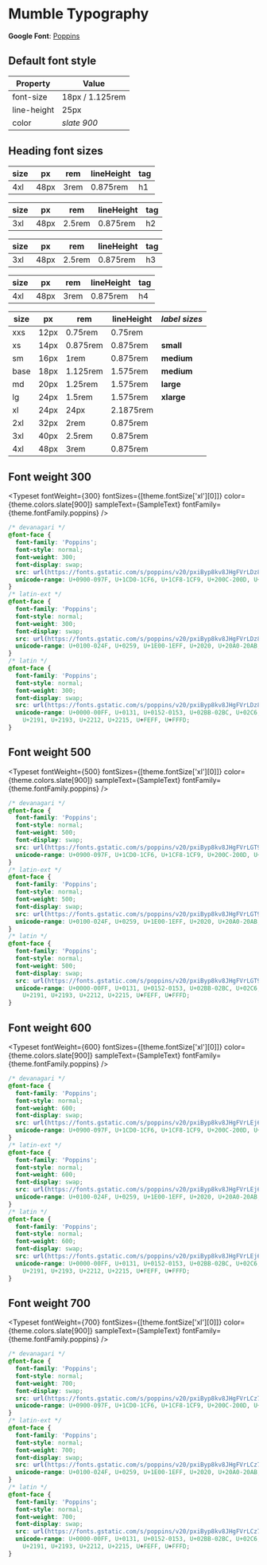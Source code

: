 
<Meta title="Guidelines/Typography" />

# Mumble Typography

**Google Font**: [Poppins](https://fonts.google.com/specimen/Poppins 'Google Fonts: Poppins')

## Default font style

| Property    | Value           |
| ----------- | --------------- |
| font-size   | 18px / 1.125rem |
| line-height | 25px            |
| color       | _slate 900_     |

<Canvas>
  <Story id="docs--paragraph" />
</Canvas>

## Heading font sizes

| size | px   | rem  | lineHeight | tag |
| ---- | ---- | ---- | ---------- | --- |
| 4xl  | 48px | 3rem | 0.875rem   | h1  |

<Canvas>
  <Story id="docs--h-1" />
</Canvas>

| size | px   | rem    | lineHeight | tag |
| ---- | ---- | ------ | ---------- | --- |
| 3xl  | 48px | 2.5rem | 0.875rem   | h2  |

<Canvas>
  <Story id="docs--h-2" />
</Canvas>

| size | px   | rem    | lineHeight | tag |
| ---- | ---- | ------ | ---------- | --- |
| 3xl  | 48px | 2.5rem | 0.875rem   | h3  |

<Canvas>
  <Story id="docs--h-3" />
</Canvas>

| size | px   | rem  | lineHeight | tag |
| ---- | ---- | ---- | ---------- | --- |
| 4xl  | 48px | 3rem | 0.875rem   | h4  |

<Canvas>
  <Story id="docs--h-4" />
</Canvas>

<Canvas>
  <Story id="docs--font-units" />
</Canvas>

| size | px   | rem      | lineHeight | _label sizes_ |
| ---- | ---- | -------- | ---------- | ------------- |
| xxs  | 12px | 0.75rem  | 0.75rem    |               |
| xs   | 14px | 0.875rem | 0.875rem   | **small**     |
| sm   | 16px | 1rem     | 0.875rem   | **medium**    |
| base | 18px | 1.125rem | 1.575rem   | **medium**    |
| md   | 20px | 1.25rem  | 1.575rem   | **large**     |
| lg   | 24px | 1.5rem   | 1.575rem   | **xlarge**    |
| xl   | 24px | 24px     | 2.1875rem  |               |
| 2xl  | 32px | 2rem     | 0.875rem   |               |
| 3xl  | 40px | 2.5rem   | 0.875rem   |               |
| 4xl  | 48px | 3rem     | 0.875rem   |               |

## Font weight 300

<Typeset
  fontWeight={300}
  fontSizes={[theme.fontSize['xl'][0]]}
  color={theme.colors.slate[900]}
  sampleText={SampleText}
  fontFamily={theme.fontFamily.poppins}
/>

```css
/* devanagari */
@font-face {
  font-family: 'Poppins';
  font-style: normal;
  font-weight: 300;
  font-display: swap;
  src: url(https://fonts.gstatic.com/s/poppins/v20/pxiByp8kv8JHgFVrLDz8Z11lFd2JQEl8qw.woff2) format('woff2');
  unicode-range: U+0900-097F, U+1CD0-1CF6, U+1CF8-1CF9, U+200C-200D, U+20A8, U+20B9, U+25CC, U+A830-A839, U+A8E0-A8FB;
}
/* latin-ext */
@font-face {
  font-family: 'Poppins';
  font-style: normal;
  font-weight: 300;
  font-display: swap;
  src: url(https://fonts.gstatic.com/s/poppins/v20/pxiByp8kv8JHgFVrLDz8Z1JlFd2JQEl8qw.woff2) format('woff2');
  unicode-range: U+0100-024F, U+0259, U+1E00-1EFF, U+2020, U+20A0-20AB, U+20AD-20CF, U+2113, U+2C60-2C7F, U+A720-A7FF;
}
/* latin */
@font-face {
  font-family: 'Poppins';
  font-style: normal;
  font-weight: 300;
  font-display: swap;
  src: url(https://fonts.gstatic.com/s/poppins/v20/pxiByp8kv8JHgFVrLDz8Z1xlFd2JQEk.woff2) format('woff2');
  unicode-range: U+0000-00FF, U+0131, U+0152-0153, U+02BB-02BC, U+02C6, U+02DA, U+02DC, U+2000-206F, U+2074, U+20AC, U+2122,
    U+2191, U+2193, U+2212, U+2215, U+FEFF, U+FFFD;
}
```

## Font weight 500

<Typeset
  fontWeight={500}
  fontSizes={[theme.fontSize['xl'][0]]}
  color={theme.colors.slate[900]}
  sampleText={SampleText}
  fontFamily={theme.fontFamily.poppins}
/>

```css
/* devanagari */
@font-face {
  font-family: 'Poppins';
  font-style: normal;
  font-weight: 500;
  font-display: swap;
  src: url(https://fonts.gstatic.com/s/poppins/v20/pxiByp8kv8JHgFVrLGT9Z11lFd2JQEl8qw.woff2) format('woff2');
  unicode-range: U+0900-097F, U+1CD0-1CF6, U+1CF8-1CF9, U+200C-200D, U+20A8, U+20B9, U+25CC, U+A830-A839, U+A8E0-A8FB;
}
/* latin-ext */
@font-face {
  font-family: 'Poppins';
  font-style: normal;
  font-weight: 500;
  font-display: swap;
  src: url(https://fonts.gstatic.com/s/poppins/v20/pxiByp8kv8JHgFVrLGT9Z1JlFd2JQEl8qw.woff2) format('woff2');
  unicode-range: U+0100-024F, U+0259, U+1E00-1EFF, U+2020, U+20A0-20AB, U+20AD-20CF, U+2113, U+2C60-2C7F, U+A720-A7FF;
}
/* latin */
@font-face {
  font-family: 'Poppins';
  font-style: normal;
  font-weight: 500;
  font-display: swap;
  src: url(https://fonts.gstatic.com/s/poppins/v20/pxiByp8kv8JHgFVrLGT9Z1xlFd2JQEk.woff2) format('woff2');
  unicode-range: U+0000-00FF, U+0131, U+0152-0153, U+02BB-02BC, U+02C6, U+02DA, U+02DC, U+2000-206F, U+2074, U+20AC, U+2122,
    U+2191, U+2193, U+2212, U+2215, U+FEFF, U+FFFD;
}
```

## Font weight 600

<Typeset
  fontWeight={600}
  fontSizes={[theme.fontSize['xl'][0]]}
  color={theme.colors.slate[900]}
  sampleText={SampleText}
  fontFamily={theme.fontFamily.poppins}
/>

```css
/* devanagari */
@font-face {
  font-family: 'Poppins';
  font-style: normal;
  font-weight: 600;
  font-display: swap;
  src: url(https://fonts.gstatic.com/s/poppins/v20/pxiByp8kv8JHgFVrLEj6Z11lFd2JQEl8qw.woff2) format('woff2');
  unicode-range: U+0900-097F, U+1CD0-1CF6, U+1CF8-1CF9, U+200C-200D, U+20A8, U+20B9, U+25CC, U+A830-A839, U+A8E0-A8FB;
}
/* latin-ext */
@font-face {
  font-family: 'Poppins';
  font-style: normal;
  font-weight: 600;
  font-display: swap;
  src: url(https://fonts.gstatic.com/s/poppins/v20/pxiByp8kv8JHgFVrLEj6Z1JlFd2JQEl8qw.woff2) format('woff2');
  unicode-range: U+0100-024F, U+0259, U+1E00-1EFF, U+2020, U+20A0-20AB, U+20AD-20CF, U+2113, U+2C60-2C7F, U+A720-A7FF;
}
/* latin */
@font-face {
  font-family: 'Poppins';
  font-style: normal;
  font-weight: 600;
  font-display: swap;
  src: url(https://fonts.gstatic.com/s/poppins/v20/pxiByp8kv8JHgFVrLEj6Z1xlFd2JQEk.woff2) format('woff2');
  unicode-range: U+0000-00FF, U+0131, U+0152-0153, U+02BB-02BC, U+02C6, U+02DA, U+02DC, U+2000-206F, U+2074, U+20AC, U+2122,
    U+2191, U+2193, U+2212, U+2215, U+FEFF, U+FFFD;
}
```

## Font weight 700

<Typeset
  fontWeight={700}
  fontSizes={[theme.fontSize['xl'][0]]}
  color={theme.colors.slate[900]}
  sampleText={SampleText}
  fontFamily={theme.fontFamily.poppins}
/>

```css
/* devanagari */
@font-face {
  font-family: 'Poppins';
  font-style: normal;
  font-weight: 700;
  font-display: swap;
  src: url(https://fonts.gstatic.com/s/poppins/v20/pxiByp8kv8JHgFVrLCz7Z11lFd2JQEl8qw.woff2) format('woff2');
  unicode-range: U+0900-097F, U+1CD0-1CF6, U+1CF8-1CF9, U+200C-200D, U+20A8, U+20B9, U+25CC, U+A830-A839, U+A8E0-A8FB;
}
/* latin-ext */
@font-face {
  font-family: 'Poppins';
  font-style: normal;
  font-weight: 700;
  font-display: swap;
  src: url(https://fonts.gstatic.com/s/poppins/v20/pxiByp8kv8JHgFVrLCz7Z1JlFd2JQEl8qw.woff2) format('woff2');
  unicode-range: U+0100-024F, U+0259, U+1E00-1EFF, U+2020, U+20A0-20AB, U+20AD-20CF, U+2113, U+2C60-2C7F, U+A720-A7FF;
}
/* latin */
@font-face {
  font-family: 'Poppins';
  font-style: normal;
  font-weight: 700;
  font-display: swap;
  src: url(https://fonts.gstatic.com/s/poppins/v20/pxiByp8kv8JHgFVrLCz7Z1xlFd2JQEk.woff2) format('woff2');
  unicode-range: U+0000-00FF, U+0131, U+0152-0153, U+02BB-02BC, U+02C6, U+02DA, U+02DC, U+2000-206F, U+2074, U+20AC, U+2122,
    U+2191, U+2193, U+2212, U+2215, U+FEFF, U+FFFD;
}
```
